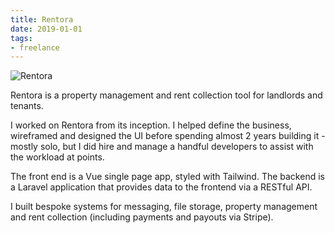 ```yaml
---
title: Rentora
date: 2019-01-01
tags:
- freelance
---
```


<Browser url="https://rentora.co.uk/">
    <Image src={homepage} alt="Rentora" />
</Browser>

Rentora is a property management and rent collection tool for landlords and
tenants.

I worked on Rentora from its inception. I helped define the business, wireframed
and designed the UI before spending almost 2 years building it - mostly solo,
but I did hire and manage a handful developers to assist with the workload at
points.

The front end is a Vue single page app, styled with Tailwind. The backend is a
Laravel application that provides data to the frontend via a RESTful API.

I built bespoke systems for messaging, file storage, property management and
rent collection (including payments and payouts via Stripe).
